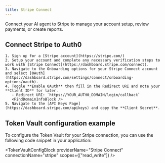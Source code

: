 ```yaml
---
title: Stripe Connect
---
```



Connect your AI agent to Stripe to manage your account setup, review payments, or create reports.

## Connect Stripe to Auth0

<Steps>
  <Step title="Set up app in Stripe">

    1. Sign up for a [Stripe account](https://stripe.com/)
    2. Setup your account and complete any necessary verification steps to work with [Stripe Connect](https://dashboard.stripe.com/connect).
    3. Navigate to the Onboarding options for your Stripe Connect account and select [OAuth](https://dashboard.stripe.com/settings/connect/onboarding-options/oauth).
    4. Toggle **Enable OAuth** then fill in the Redirect URI and note your **Client ID** for later.
       - Redirect URI: `https://YOUR_AUTH0_DOMAIN/login/callback`
       <FindDomainInfoBlock />
    5. Navigate to the [API Keys Page](https://dashboard.stripe.com/apikeys) and copy the **Client Secret**.

  </Step>
  <Step title="Auth0 setup">
    <Auth0SetupBlock providerName="Stripe Connect" scopesName="Attributes" allowFreeFormScopes={true} />
  </Step>
</Steps>

<IntegrationInfoBlock providerName="Stripe Connect" />

## Token Vault configuration example

To configure the Token Vault for your Stripe connection, you can use the following code snippet in your application:

<TokenVaultConfigBlock
  providerName="Stripe Connect"
  connectionName="stripe"
  scopes={["read_write"]}
/>

<NextStepsBlock />

